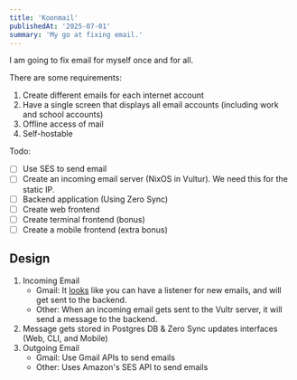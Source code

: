 ```yaml
---
title: 'Koonmail'
publishedAt: '2025-07-01'
summary: 'My go at fixing email.'
---
```


I am going to fix email for myself once and for all.

There are some requirements:

1. Create different emails for each internet account
2. Have a single screen that displays all email accounts (including work and school accounts)
3. Offline access of mail
4. Self-hostable

Todo:

- [ ] Use SES to send email
- [ ] Create an incoming email server (NixOS in Vultur). We need this for the static IP.
- [ ] Backend application (Using Zero Sync)
- [ ] Create web frontend
- [ ] Create terminal frontend (bonus)
- [ ] Create a mobile frontend (extra bonus)

## Design

1. Incoming Email
   - Gmail: It [looks](https://developers.google.com/workspace/gmail/api/reference/rest/v1/users/watch) like you can have a listener for new emails, and will get sent to the backend.
   - Other: When an incoming email gets sent to the Vultr server, it will send a message to the backend.
2. Message gets stored in Postgres DB & Zero Sync updates interfaces (Web, CLI, and Mobile)
3. Outgoing Email
   - Gmail: Use Gmail APIs to send emails
   - Other: Uses Amazon's SES API to send emails
